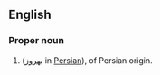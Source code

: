 ==English==

===Proper noun===
{{en-proper noun}}

# {{given name|male|from Persian}} ([[بهروز ]] in [[Persian]]), of Persian origin.